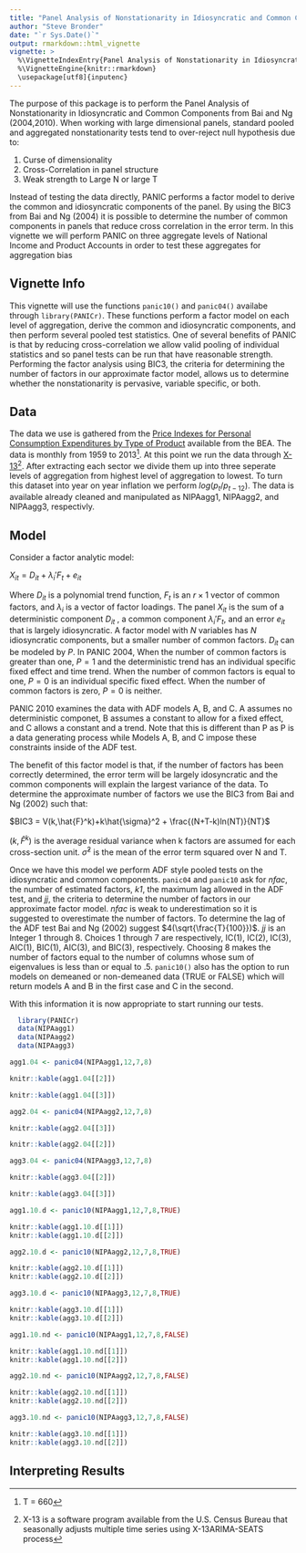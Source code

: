 ```yaml
---
title: "Panel Analysis of Nonstationarity in Idiosyncratic and Common Components"
author: "Steve Bronder"
date: "`r Sys.Date()`"
output: rmarkdown::html_vignette
vignette: >
  %\VignetteIndexEntry{Panel Analysis of Nonstationarity in Idiosyncratic and Common Components}
  %\VignetteEngine{knitr::rmarkdown}
  \usepackage[utf8]{inputenc}
---
```



The purpose of this package is to perform the Panel Analysis of Nonstationarity in Idiosyncratic and Common Components from Bai and Ng (2004,2010). When working with large dimensional panels, standard pooled and aggregated nonstationarity tests tend to over-reject null hypothesis due to:

1. Curse of dimensionality
2. Cross-Correlation in panel structure
3. Weak strength to Large N or large T

Instead of testing the data directly, PANIC performs a factor model to derive the common and idiosyncratic components of the panel. By using the BIC3 from Bai and Ng (2004) it is possible to determine the number of common components in panels that reduce cross correlation in the error term. In this vignette we will perform PANIC on three aggregate levels of National Income and Product Accounts in order to test these aggregates for aggregation bias

## Vignette Info

This vignette will use the functions `panic10()` and `panic04()` availabe through `library(PANICr)`. These functions perform a factor model on each level of aggregation, derive the common and idiosyncratic components, and then perform several pooled test statistics. One of several benefits of PANIC is that by reducing cross-correlation we allow valid pooling of individual statistics and so panel tests can be run that have reasonable strength. Performing the factor analysis using BIC3, the criteria for determining the number of factors in our approximate factor model, allows us to determine whether the nonstationarity is pervasive, variable specific, or both.

## Data

The data we use is gathered from the [Price Indexes for Personal Consumption Expenditures by Type of Product](http://www.bea.gov/iTable/iTableHtml.cfm?reqid=12&step=3&isuri=1&1203=16) available from the BEA. The data is monthly from 1959 to 2013^[ T = 660]. At this point we run the data through [X-13](https://www.census.gov/srd/www/winx13/)^[ X-13 is a software program available from the U.S. Census Bureau that seasonally adjusts multiple time series using X-13ARIMA-SEATS process]. After extracting each sector we divide them up into three seperate levels of aggregation from highest level of aggregation to lowest. To turn this dataset into year on year inflation we perform $log(p_{t}/p_{t-12})$. The data is available already cleaned and manipulated as NIPAagg1, NIPAagg2, and NIPAagg3, respectivly. 

## Model

Consider a factor analytic model:

$X_{it} = D_{it} + \lambda_{i}' F_{t} + e_{it}$

Where $D_{it}$ is a polynomial trend function, $F_{t}$ is an $r\times{1}$ vector of common factors, and $\lambda_{i}$ is a vector of factor loadings. The panel $X_{it}$ is the sum of a deterministic component $D_{it}$ , a common component $\lambda_{i}' F_{t}$, and an error $e_{it}$ that is largely idiosyncratic. A factor model with $N$ variables has $N$ idiosyncratic components, but a smaller number of common factors. $D_{it}$ can be modeled by $P$. In PANIC 2004, When the number of common factors is greater than one, $P=1$ and the deterministic trend has an individual specific fixed effect and time trend. When the number of common factors is equal to one, $P=0$ is an individual specific fixed effect. When the number of common factors is zero, $P=0$ is neither. 

PANIC 2010 examines the data with ADF models A, B, and C. A assumes no deterministic componet, B assumes a constant to allow for a fixed effect, and C allows a constant and a trend. Note that this is different than P as P is a data generating process while Models A, B, and C impose these constraints inside of the ADF test.

The benefit of this factor model is that, if the number of factors has been correctly determined, the error term will be largely idosyncratic and the common components will explain the largest variance of the data. To determine the approximate number of factors we use the BIC3 from Bai and Ng (2002) such that:

$BIC3 = V(k,\hat{F}^k)+k\hat{\sigma}^2 + \frac{(N+T-k)ln(NT)}{NT}$

$(k,\hat{F}^k)$ is the average residual   variance when k factors are assumed for each cross-section unit. $\hat{\sigma}^2$ is the mean of the error term squared over N and T.

Once we have this model we perform ADF style pooled tests on the idiosyncratic and common components. `panic04` and `panic10` ask for *nfac*, the number of estimated factors, *k1*, the maximum lag allowed in the ADF test, and *jj*, the criteria to determine the number of factors in our approximate factor model. *nfac* is weak to underestimation so it is suggested to overestimate the number of factors.  To determine the lag of the ADF test Bai and Ng (2002) suggest $4(\sqrt{\frac{T}{100}})$. *jj* is an Integer 1 through 8. Choices 1 through 7 are respectively, IC(1), IC(2), IC(3), AIC(1), BIC(1), AIC(3), and BIC(3), respectively. Choosing 8 makes the number of factors equal to the number of columns whose sum of eigenvalues is less than or equal to .5. `panic10()` also has the option to run models on demeaned or non-demeaned data (TRUE or FALSE) which will return models A and B in the first case and C in the second.

With this information it is now appropriate to start running our tests.

```r
  library(PANICr)
  data(NIPAagg1)
  data(NIPAagg2)
  data(NIPAagg3)

agg1.04 <- panic04(NIPAagg1,12,7,8)
```
```r
knitr::kable(agg1.04[[2]])

knitr::kable(agg1.04[[3]])
```

```r
agg2.04 <- panic04(NIPAagg2,12,7,8)
```

```r
knitr::kable(agg2.04[[3]])

knitr::kable(agg2.04[[2]])
```

```r
agg3.04 <- panic04(NIPAagg3,12,7,8)
```

```r
knitr::kable(agg3.04[[2]])

knitr::kable(agg3.04[[3]])
```

```r
agg1.10.d <- panic10(NIPAagg1,12,7,8,TRUE)
```

```r
knitr::kable(agg1.10.d[[1]])
knitr::kable(agg1.10.d[[2]])
```

```r
agg2.10.d <- panic10(NIPAagg2,12,7,8,TRUE)
```

```r
knitr::kable(agg2.10.d[[1]])
knitr::kable(agg2.10.d[[2]])
```

```r
agg3.10.d <- panic10(NIPAagg3,12,7,8,TRUE)
```

```r
knitr::kable(agg3.10.d[[1]])
knitr::kable(agg3.10.d[[2]])
```

```r
agg1.10.nd <- panic10(NIPAagg1,12,7,8,FALSE)
```

```r
knitr::kable(agg1.10.nd[[1]])
knitr::kable(agg1.10.nd[[2]])
```

```r
agg2.10.nd <- panic10(NIPAagg2,12,7,8,FALSE)
```

```r
knitr::kable(agg2.10.nd[[1]])
knitr::kable(agg2.10.nd[[2]])
```

```r
agg3.10.nd <- panic10(NIPAagg3,12,7,8,FALSE)
```

```r
knitr::kable(agg3.10.nd[[1]])
knitr::kable(agg3.10.nd[[2]])
```

## Interpreting Results
